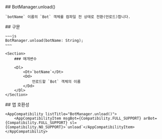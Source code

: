 
<Section>
    ## BotManager.unload()

    `botName` 이름의 `Bot` 객체를 컴파일 전 상태로 전환(언로드)합니다.
</Section>
<Section>
    ## 구문

    ~~~js
    BotManager.unload(botName: String);
    ~~~

    <Section>
        ### 매개변수

        <Dl>
            <Dt>`botName`</Dt>
            <Dd>
                언로드할 `Bot` 객체의 이름
            </Dd>
        </Dl>
    </Section>
</Section>
<Section>
    ## 앱 호환성

    <AppCompatibility listTitle="BotManager.unload()">
        <AppCompatibilityItem msgBot={Compatibility.FULL_SUPPORT} arBot={Compatibility.FULL_SUPPORT} sl={Compatibility.NO_SUPPORT}>`unload`</AppCompatibilityItem>
    </AppCompatibility>
</Section>